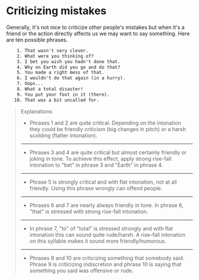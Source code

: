 # Criticizing mistakes

Generally, it's not nice to criticize other people's mistakes but when it's a friend or the action directly affects us we may want to say something. Here are ten possible phrases.

```txt
    1. That wasn't very clever.
    2. What were you thinking of?
    3. I bet you wish you hadn't done that.
    4. Why on Earth did you go and do that?
    5. You made a right mess of that.
    6. I wouldn't do that again (in a hurry).
    7. Oops...
    8. What a total disaster!
    9. You put your foot in it (there).
   10. That was a bit uncalled for.
```

> Explanations
>
> - Phrases 1 and 2 are quite critical. Depending on the intonation they could be friendly criticism (big changes in pitch) or a harsh scolding (flatter intonation).
>
> ---
>
> - Phrases 3 and 4 are quite critical but almost certainly friendly or joking in tone. To achieve this effect, apply strong rise-fall intonation to "bet" in phrase 3 and "Earth" in phrase 4.
>
> ---
>
> - Phrase 5 is strongly critical and with flat intonation, not at all friendly. Using this phrase wrongly can offend people.
>
> ---
>
> - Phrases 6 and 7 are nearly always friendly in tone. In phrase 6, "that" is stressed with strong rise-fall intonation.
>
> ---
>
> - In phrase 7, "to" of "total" is stressed strongly and with flat intonation this can sound quite rude/harsh. A rise-fall intonation on this syllable makes it sound more friendly/humorous.
>
> ---
>
> - Phrases 9 and 10 are criticizing something that somebody said. Phrase 9 is criticizing indiscretion and phrase 10 is saying that something you said was offensive or rude.
